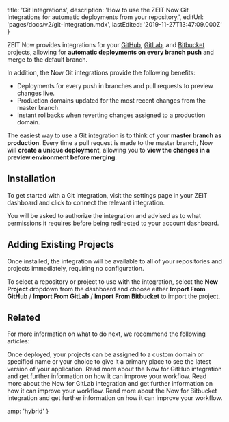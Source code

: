 
  title: 'Git Integrations',
  description:
    'How to use the ZEIT Now Git Integrations for automatic deployments from your repository.',
  editUrl: 'pages/docs/v2/git-integration.mdx',
  lastEdited: '2019-11-27T13:47:09.000Z'
}

ZEIT Now provides integrations for your [GitHub](https://github.com), [GitLab](https://gitlab.com), and [Bitbucket](https://bitbucket.org) projects, allowing for **automatic deployments on every branch push** and merge to the default branch.

In addition, the Now Git integrations provide the following benefits:

- Deployments for every push in branches and pull requests to preview changes live.
- Production domains updated for the most recent changes from the master branch.
- Instant rollbacks when reverting changes assigned to a production domain.

The easiest way to use a Git integration is to think of your **master branch as production**. Every time a pull request is made to the master branch, Now will **create a unique deployment**, allowing you to **view the changes in a preview environment before merging**.

## Installation

To get started with a Git integration, visit the settings page in your ZEIT dashboard and click to connect the relevant integration.

You will be asked to authorize the integration and advised as to what permissions it requires before being redirected to your account dashboard.

## Adding Existing Projects

Once installed, the integration will be available to all of your repositories and projects immediately, requiring no configuration.

To select a repository or project to use with the integration, select the **New Project** dropdown from the dashboard and choose either **Import From GitHub** / **Import From GitLab** / **Import From Bitbucket** to import the project.

## Related

For more information on what to do next, we recommend the following articles:

<Card title="Using Custom Domains" href="/docs/v2/custom-domains">
  Once deployed, your projects can be assigned to a custom domain or specified
  name or your choice to give it a primary place to see the latest version of
  your application.
</Card>

<Card title="Now for GitHub" href="/docs/v2/advanced/now-for-github">
  Read more about the Now for GitHub integration and get further information on
  how it can improve your workflow.
</Card>

<Card title="Now for GitLab" href="/docs/v2/advanced/now-for-gitlab">
  Read more about the Now for GitLab integration and get further information on
  how it can improve your workflow.
</Card>

<Card title="Now for Bitbucket" href="/docs/v2/advanced/now-for-bitbucket">
  Read more about the Now for Bitbucket integration and get further information
  on how it can improve your workflow.
</Card>


  amp: 'hybrid'
}
